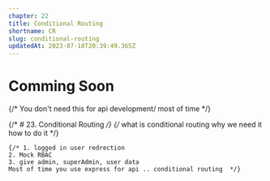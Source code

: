 ```yaml
---
chapter: 22
title: Conditional Routing
shortname: CR
slug: conditional-routing
updatedAt: 2023-07-18T20:39:49.365Z
---
```

# Comming Soon

{/* You don't need this for api development/ most of time */}

{/* # 23. Conditional Routing */}
{/* 
    what is conditional routing
    why we need it
    how to do it
*/}

    {/* 1. logged in user redrection
    2. Mock RBAC
    3. give admin, superAdmin, user data 
    Most of time you use express for api .. conditional routing  */}

